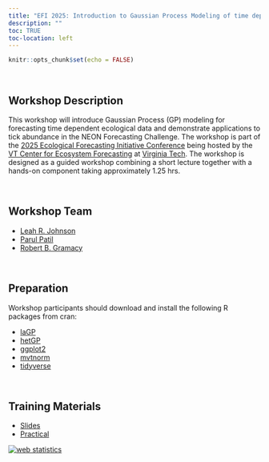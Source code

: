 ```yaml
---
title: "EFI 2025: Introduction to Gaussian Process Modeling of time dependent ecological data in R"
description: "" 
toc: TRUE
toc-location: left
---
```


```r
knitr::opts_chunk$set(echo = FALSE)
```

<br>

## Workshop Description

This workshop will introduce Gaussian Process (GP) modeling for forecasting time dependent ecological data and demonstrate applications to tick abundance
in the NEON Forecasting Challenge. The workshop is part of the [2025 Ecological Forecasting Initiative Conference](https://eventee.com/en/e/ecological-forecasting-initiative-2025-conference-22413) being hosted by the [VT Center for Ecosystem Forecasting](https://ecoforecast.centers.vt.edu/)  at [Virginia Tech](https://www.vt.edu). The workshop is designed as a guided workshop combining a short lecture together with a hands-on component taking approximately 1.25 hrs. 

<br>

## Workshop Team

- [Leah R. Johnson](../leahJ.html)
- [Parul Patil](../parulP.html)
- [Robert B. Gramacy](https://bobby.gramacy.com/)

<br>

## Preparation

Workshop participants should download and install the following R packages from cran:

- [laGP](https://cran.r-project.org/web/packages/laGP/index.html)
- [hetGP](https://cran.r-project.org/web/packages/hetGP/index.html)
- [ggplot2](https://cran.r-project.org/web/packages/ggplot2/index.html)
- [mvtnorm](https://cran.r-project.org/web/packages/mvtnorm/index.html)
- [tidyverse](https://cran.r-project.org/web/packages/tidyverse/index.html)

<br>

## Training Materials

- [Slides](EFI2025/GP.qmd)
- [Practical](EFI2025/GP_Practical.qmd)


```{=html}
<!-- Default Statcounter code for QED
http://leah.johnson-gramacy.com/QED/ -->
```

```{=html}
<script type="text/javascript">
var sc_project=10740637; 
var sc_invisible=1; 
var sc_security="092cf49e"; 
</script>
```

```{=html}
<script type="text/javascript"
src="https://www.statcounter.com/counter/counter.js"
async></script>
```

<noscript>

::: statcounter
<a title="web statistics"
href="https://statcounter.com/" target="_blank"><img src="https://c.statcounter.com/10740637/0/092cf49e/1/" alt="web statistics" class="statcounter"/></a>
:::

</noscript>

<!-- End of Statcounter Code -->
